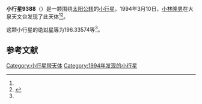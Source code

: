 {{Infobox planet
| bgcolour = #FFFFC0
| name = 9388 Takeno
| symbol = 
| image = 
| caption = 
| discovery = yes
| discovery_ref = 
| discoverer = [[小林隆男|小林隆男]]
| discovery_site = [[大泉天文台|大泉天文台]] 
| discovered = 1994年3月10日
| designations = yes
| mp_name = 
| named_after = 
| alt_names = 1994 EH2/ 1997 AO24
| mp_category = [[主带小行星|主带小行星]]
| orbit_ref = <ref name="a">[http://ssd.jpl.nasa.gov/sbdb.cgi?sstr=9388 9388 Takeno] {{Wayback|url=http://ssd.jpl.nasa.gov/sbdb.cgi?sstr=9388 |date=20140902133048 }}，小行星數據庫瀏覽器（JPL Small-Body Database Browser）－[[美国国家航空航天局|美国国家航空航天局]]喷气推进实验室</ref>
| epoch = 2456400.5 (2013年4月18日更新)
| aphelion = {{convert|2.6799629|AU|km|3|abbr=on|lk=out}}
| perihelion = {{convert|1.8181825|AU|km|3|abbr=on}}
| semimajor = {{convert|2.2490727|AU|km|3|abbr=on}}
| eccentricity = 0.1915857
| period = 1231.980025 [[日|日]]<br />3.37[[儒略年|儒略年]]
| avg_speed = 
| inclination = 4.74408
| asc_node = 97.33211
| mean_anomaly = 
| arg_peri = 196.33574
| satellites = 
| physical_characteristics = yes
| dimensions = 
| mass = 
| density = 
| surface_grav = 
| escape_velocity = 
| sidereal_day = 
| axial_tilt = 
| pole_ecliptic_lat = 
| pole_ecliptic_lon = 
| albedo = 
| temperatures= 
| temp_name1 = 
| mean_temp_1 = 
| max_temp_1 = 
| temp_name2 = 
| max_temp_2 = 
| spectral_type = 
| abs_magnitude = 196.33574
}}

'''小行星9388'''（{{lang-en|9388 Takeno}}）是一颗围绕[[太阳|太阳]][[公转|公转]]的[[小行星|小行星]]。1994年3月10日，[[小林隆男|小林隆男]]在大泉天文台发现了此天体<ref name="a" /><ref>{{cite news|title=小行星列表|url=http://cfa-www.harvard.edu/iau/lists/NumberedMPs.txt|accessdate=2013-07-08|newspaper=哈佛大学|archive-date=2008-05-17|archive-url=https://web.archive.org/web/20080517010638/http://cfa-www.harvard.edu/iau/lists/NumberedMPs.txt|dead-url=no}}</ref>。

这颗小行星的[[绝对星等|绝对星等]]为196.33574等<ref name="a" />。

==参考文献==
{{reflist}}
{{Minor Planet Number|[[小行星9387|小行星9387]]|[[小行星9389|小行星9389]]}}

{{小天体}}

[[Category:小行星带天体|Category:小行星带天体]]
[[Category:1994年发现的小行星|Category:1994年发现的小行星]]

{{asteroid-stub}}